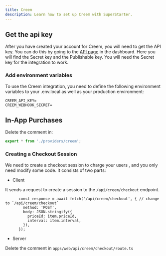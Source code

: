 ```yaml
---
title: Creem
description: Learn how to set up Creem with SuperStarter.
---
```


## Get the api key

After you have created your account for Creem, you will need to get the API key. You can do this by going to the [API page](https://www.creem.io/dashboard/developers) in the dashboard. Here you will find the Secret key and the Publishable key. You will need the Secret key for the integration to work.

### Add environment variables

To use the Creem integration, you need to define the following environment variables to your .env.local as well as your production environment:

```env .env.local
CREEM_API_KEY=
CREEM_WEBHOOK_SECRET=
```

## In-App Purchases

Delete the comment in:
```ts /packages/payments/index.ts
export * from './providers/creem';
```

### Creating a Checkout Session

We need to create a checkout session to charge your users , and you only need modify some code. It consists of two parts:

- Client

It sends a request to create a session to the `/api/creem/checkout` endpoint.

```tsx apps/web/[locale]/components/payment/price-form.tsx
      const response = await fetch('/api/creem/checkout', { // change to `/api/creem/checkout`
        method: 'POST',
        body: JSON.stringify({
          priceId: item.priceId,
          interval: item.interval,
        }),
      });
```

- Server

Delete the comment in `apps/web/api/creem/checkout/route.ts`
